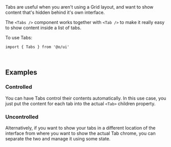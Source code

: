 <IntroText>
  Tabs are useful when you aren't using a Grid layout, and want to show content that's hidden behind
  it's own interface.
</IntroText>

The `<Tabs />` component works together with `<Tab />` to make it really easy to show content inside
a list of tabs.

To use Tabs:

```tsx
import { Tabs } from '@o/ui'
```

<br />

## Examples

### Controlled

You can have Tabs control their contents automatically. In this use case, you just put the content
for each tab into the actual `<Tab>` children property.

<Example id="Controlled" />

### Uncontrolled

Alternatively, if you want to show your tabs in a different location of the interface from where you
want to show the actual Tab chrome, you can separate the two and manage it using some state.

<Example id="Uncontrolled" />
